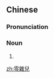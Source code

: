 {{also|零杂儿}}
==Chinese==
{{zh-forms|s=零杂儿|type=21}}

===Pronunciation===
{{zh-pron
|m=língzár
|cat=n
}}

===Noun===
{{zh-noun}}

# {{zh-erhua form of}}

[[zh:零雜兒]]